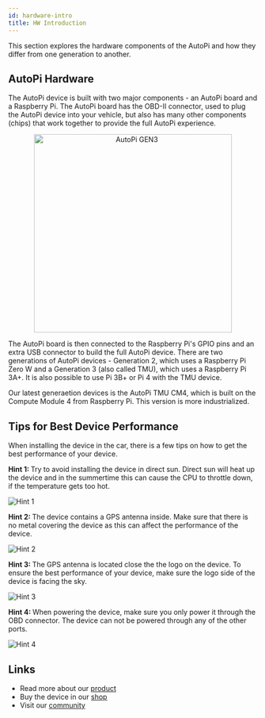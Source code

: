 ```yaml
---
id: hardware-intro
title: HW Introduction
---
```



This section explores the hardware components of the AutoPi and how they differ from one generation
to another.

## AutoPi Hardware
The AutoPi device is built with two major components - an AutoPi board and a Raspberry Pi. The 
AutoPi board has the OBD-II connector, used to plug the AutoPi device into your vehicle, but also
has many other components (chips) that work together to provide the full AutoPi experience.

<p align="center">
  <img src={useBaseUrl('/img/shared/gen3device_narrow.png')} alt="AutoPi GEN3" width="400"/>
</p>

The AutoPi board is then connected to the Raspberry Pi's GPIO pins and an extra USB connector to
build the full AutoPi device. There are two generations of AutoPi devices - Generation 2, which uses
a Raspberry Pi Zero W and a Generation 3 (also called TMU), which uses a Raspberry Pi 3A+. It is
also possible to use Pi 3B+ or Pi 4 with the TMU device.

Our latest generaetion devices is the AutoPi TMU CM4, which is built on the Compute Module 4 from Raspberry Pi. This version is more industrialized. 

## Tips for Best Device Performance

When installing the device in the car, there is a few tips on how to get the best performance of your device.

<SideBySide>
	<p>
		<strong>Hint 1: </strong>Try to avoid installing the device in direct sun. Direct sun will heat up the device and in the summertime this can cause the CPU to throttle down, if the temperature gets too hot. 
	</p>
	<img alt="Hint 1" src={require('@site/static/img/shared/user-manual/usage_avoid_direct_sun.png').default}/>
</SideBySide>

<br/>

<SideBySide>
	<p>
		<strong>Hint 2: </strong>The device contains a GPS antenna inside. Make sure that there is no metal covering the device as this can affect the performance of the device. 
	</p>
	<img alt="Hint 2" src={require('@site/static/img/shared/user-manual/usage_avoid_metal.png').default}/>
</SideBySide>

<br/>

<SideBySide>
	<p>
		<strong>Hint 3: </strong>The GPS antenna is located close the the logo on the device. To ensure the best performance of your device, make sure the logo side of the device is facing the sky.
	</p>
	<img alt="Hint 3" src={require('@site/static/img/shared/user-manual/usage_gps_antenna_orientation.png').default}/>
</SideBySide>

<br/>

<SideBySide>
	<p>
		<strong>Hint 4: </strong>When powering the device, make sure you only power it through the OBD connector. The device can not be powered through any of the other ports.
	</p>
	<img alt="Hint 4" src={require('@site/static/img/shared/user-manual/usage_how_to_power.png').default}/>
</SideBySide>

## Links

- Read more about our [product](https://autopi.io)
- Buy the device in our [shop](https://shop.autopi.io)
- Visit our [community](https://community.autopi.io)
